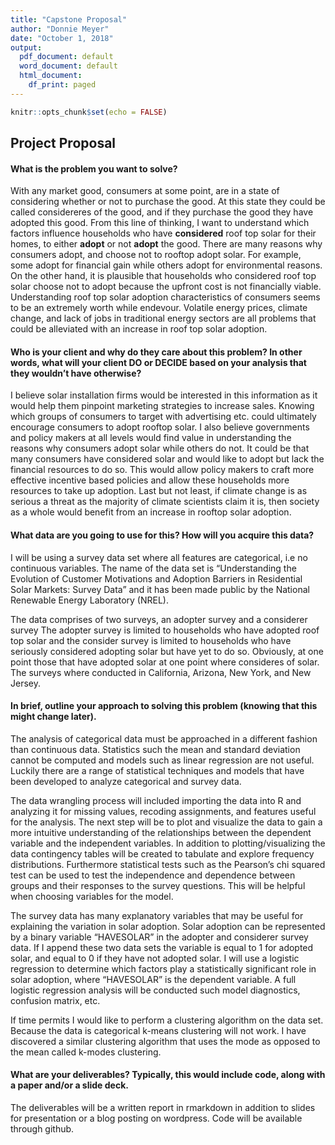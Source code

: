 ```yaml
---
title: "Capstone Proposal"
author: "Donnie Meyer"
date: "October 1, 2018"
output:
  pdf_document: default
  word_document: default
  html_document:
    df_print: paged
---
```


```r
knitr::opts_chunk$set(echo = FALSE)
```


## Project Proposal

#### What is the problem you want to solve?

With any market good, consumers at some point, are in a state of considering whether or not to purchase the good. At this state they could be called considereres of the good, and if they purchase the good they have adopted this good. From this line of thinking, I want to understand which factors influence households who have **considered** roof top solar for their homes, to either **adopt** or not **adopt** the good. There are many reasons why consumers adopt, and choose not to rooftop adopt solar. For example, some adopt for financial gain while others adopt for environmental reasons. On the other hand, it is plausible that households who considered roof top solar choose not to adopt because the upfront cost is not financially viable. Understanding roof top solar adoption characteristics of consumers seems to be an extremely worth while endevour. Volatile energy prices, climate change, and lack of jobs in traditional energy sectors are all problems that could be alleviated with an increase in roof top solar adoption. 

#### Who is your client and why do they care about this problem? In other words, what will your client DO or DECIDE based on your analysis that they wouldn’t have otherwise?

I believe solar installation firms would be interested in this information as it would help them pinpoint marketing strategies to increase sales. Knowing which groups of consumers to target with advertising etc. could ultimately encourage consumers to adopt rooftop solar. I also believe governments and policy makers at all levels would find value in understanding the reasons why consumers adopt solar while others do not. It could be that many consumers have considered solar and would like to adopt but lack the financial resources to do so. This would allow policy makers to craft more effective incentive based policies and allow these households more resources to take up adoption. Last but not least, if climate change is as serious a threat as the majority of climate scientists claim it is, then society as a whole would benefit from an increase in rooftop solar adoption. 

#### What data are you going to use for this? How will you acquire this data?

I will be using a survey data set where all features are categorical, i.e no continuous variables. The name of the data set is "Understanding the Evolution of Customer Motivations and Adoption Barriers in Residential Solar Markets: Survey Data" and it has been made public by the National Renewable Energy Laboratory (NREL). 

The data comprises of two surveys, an adopter survey and a considerer survey The adopter survey is limited to households who have adopted roof top solar and the consider survey is limited to households who have seriously considered adopting solar but have yet to do so. Obviously, at one point those that have adopted solar at one point where consideres of solar. The surveys where conducted in California, Arizona, New York, and New Jersey.

#### In brief, outline your approach to solving this problem (knowing that this might change later).

The analysis of categorical data must be approached in a different fashion than continuous data. Statistics such the mean and standard deviation cannot be computed and models such as linear regression are not useful. Luckily there are a range of statistical techniques and models that have been developed to analyze categorical and survey data. 

The data wrangling process will included importing the data into R and analyzing it for missing values, recoding assignments, and features useful for the analysis. The next step will be to plot and visualize the data to gain a more intuitive understanding of the relationships between the dependent variable and the independent variables. In addition to plotting/visualizing the data contingency tables will be created to tabulate and explore frequency distributions. Furthermore statistical tests such as the Pearson's chi squared test can be used to test the independence and dependence between groups and their responses to the survey questions. This will be helpful when choosing variables for the model.

The survey data has many explanatory variables that may be useful for explaining the variation in solar adoption. Solar adoption can be represented by a binary variable "HAVESOLAR" in the adopter and considerer survey data. If I append these two data sets the variable is equal to 1 for adopted solar, and equal to 0 if they have not adopted solar. I will use a logistic regression to determine which factors play a statistically significant role in solar adoption, where "HAVESOLAR" is the dependent variable. A full logistic regression analysis will be conducted such model diagnostics, confusion matrix, etc. 

If time permits I would like to perform a clustering algorithm on the data set. Because the data is categorical k-means clustering will not work. I have discovered a similar clustering algorithm that uses the mode as opposed to the mean called k-modes clustering. 

#### What are your deliverables? Typically, this would include code, along with a paper and/or a slide deck.

The deliverables will be a written report in rmarkdown in addition to slides for presentation or a blog posting on wordpress. Code will be available through github. 
